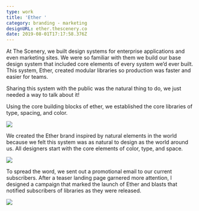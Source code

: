 ```yaml
---
type: work
title: 'Ether '
category: branding - marketing
designURL: ether.thescenery.co
date: 2019-08-01T17:17:58.376Z
---
```

At The Scenery, we built design systems for enterprise applications and even marketing sites. We were so familiar with them we build our base design system that included core elements of every system we’d ever built. This system, Ether, created modular libraries so production was faster and easier for teams.

Sharing this system with the public was the natural thing to do, we just needed a way to talk about it!

Using the core building blocks of ether, we established the core libraries of type, spacing, and color.

![](/assets/ether-1.png)

We created the Ether brand inspired by natural elements in the world because we felt this system was as natural to design as the world around us. All designers start with the core elements of color, type, and space.

![](/assets/ether-2.png)

To spread the word, we sent out a promotional email to our current subscribers. After a teaser landing page garnered more attention, I designed a campaign that marked the launch of Ether and blasts that notified subscribers of libraries as they were released.

![](/assets/ether-3.png)
